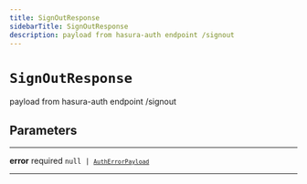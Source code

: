 ```yaml
---
title: SignOutResponse
sidebarTitle: SignOutResponse
description: payload from hasura-auth endpoint /signout
---
```


# `SignOutResponse`

payload from hasura-auth endpoint /signout

## Parameters

---

**<span className="parameter-name">error</span>** <span className="optional-status">required</span> <code>null &#124; [`AuthErrorPayload`](/reference/javascript/nhost-js/types/auth-error-payload)</code>

---
